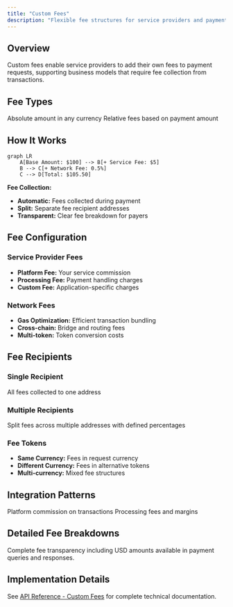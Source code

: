 ```yaml
---
title: "Custom Fees"
description: "Flexible fee structures for service providers and payment processors"
---
```


## Overview

Custom fees enable service providers to add their own fees to payment requests, supporting business models that require fee collection from transactions.

## Fee Types

<CardGroup cols={2}>
  <Card title="Fixed Fees" icon="coins">
    Absolute amount in any currency
  </Card>
  
  <Card title="Percentage Fees" icon="percent">
    Relative fees based on payment amount
  </Card>
</CardGroup>

## How It Works

```mermaid
graph LR
    A[Base Amount: $100] --> B[+ Service Fee: $5]
    B --> C[+ Network Fee: 0.5%]
    C --> D[Total: $105.50]
```

**Fee Collection:**
- **Automatic:** Fees collected during payment
- **Split:** Separate fee recipient addresses
- **Transparent:** Clear fee breakdown for payers

## Fee Configuration

### Service Provider Fees
- **Platform Fee:** Your service commission
- **Processing Fee:** Payment handling charges
- **Custom Fee:** Application-specific charges

### Network Fees
- **Gas Optimization:** Efficient transaction bundling
- **Cross-chain:** Bridge and routing fees
- **Multi-token:** Token conversion costs

## Fee Recipients

### Single Recipient
All fees collected to one address

### Multiple Recipients
Split fees across multiple addresses with defined percentages

### Fee Tokens
- **Same Currency:** Fees in request currency
- **Different Currency:** Fees in alternative tokens
- **Multi-currency:** Mixed fee structures

## Integration Patterns

<CardGroup cols={2}>
  <Card title="SaaS Platforms" icon="building">
    Platform commission on transactions
  </Card>
  
  <Card title="Payment Processors" icon="credit-card">
    Processing fees and margins
  </Card>
</CardGroup>

## Detailed Fee Breakdowns

Complete fee transparency including USD amounts available in payment queries and responses.

## Implementation Details

See [API Reference - Custom Fees](/api-reference/custom-fees) for complete technical documentation.